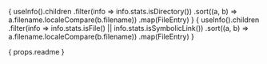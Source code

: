 

{ useInfo().children
    .filter(info => info.stats.isDirectory())
    .sort((a, b) => a.filename.localeCompare(b.filename))
    .map(FileEntry)
}
{ useInfo().children
    .filter(info => info.stats.isFile() || info.stats.isSymbolicLink())
    .sort((a, b) => a.filename.localeCompare(b.filename))
    .map(FileEntry)
}

<div>
    { props.readme }
</div>